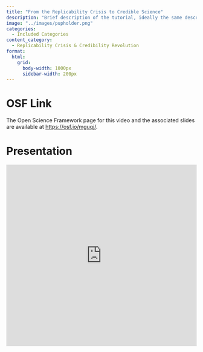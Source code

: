 ```yaml
---
title: "From the Replicability Crisis to Credible Science"
description: "Brief description of the tutorial, ideally the same description used in the tutorial itself."
image: "../images/pupholder.png"
categories:
  - Included Categories
content_category:
  - Replicability Crisis & Credibility Revolution
format:
  html: 
    grid:
      body-width: 1000px
      sidebar-width: 200px
---
```


# OSF Link

The Open Science Framework page for this video and the associated slides are available at [https://osf.io/mguqj/](https://osf.io/mguqj/).


# Presentation

<iframe src="https://mfr.de-1.osf.io/render?url=https%3A%2F%2Fosf.io%2Fdownload%2F7c65p%2F%3Fdirect%26mode%3Drender"
    width="100%"
    scrolling="yes"
    height="480px"
    marginheight="0"
    frameborder="0"
    allowfullscreen
    webkitallowfullscreen
>


